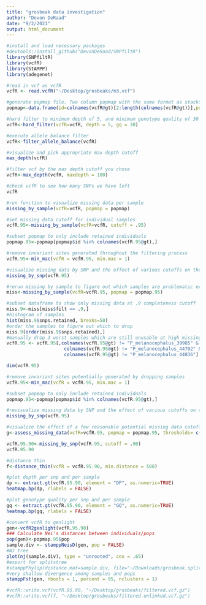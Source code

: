 ```yaml
---
title: "grosbeak data investigation"
author: "Devon DeRaad"
date: "9/2/2021"
output: html_document
---
```


```r
#install and load necessary packages
#devtools::install_github("DevonDeRaad/SNPfiltR")
library(SNPfiltR)
library(vcfR)
library(StAMPP)
library(adegenet)
```

```r
#read in vcf as vcfR
vcfR <- read.vcfR("~/Desktop/grosbeaks/m3.vcf")

#generate popmap file. Two column popmap with the same format as stacks, and the columns must be named 'id' and 'pop'
popmap<-data.frame(id=colnames(vcfR@gt)[2:length(colnames(vcfR@gt))],pop=substr(colnames(vcfR@gt)[2:length(colnames(vcfR@gt))], 3,8))

#hard filter to minimum depth of 5, and minimum genotype quality of 30
vcfR<-hard_filter(vcfR=vcfR, depth = 5, gq = 30)
```

```r
#execute allele balance filter
vcfR<-filter_allele_balance(vcfR)
```

```r
#visualize and pick appropriate max depth cutoff
max_depth(vcfR)

#filter vcf by the max depth cutoff you chose
vcfR<-max_depth(vcfR, maxdepth = 100)

#check vcfR to see how many SNPs we have left
vcfR
```

```r
#run function to visualize missing data per sample
missing_by_sample(vcfR=vcfR, popmap = popmap)

#set missing data cutoff for individual samples
vcfR.95<-missing_by_sample(vcfR=vcfR, cutoff = .95)
```

```r
#subset popmap to only include retained individuals
popmap.95<-popmap[popmap$id %in% colnames(vcfR.95@gt),]

#remove invariant sites generated throughout the filtering process
vcfR.95<-min_mac(vcfR = vcfR.95, min.mac = 1)
```

```r
#visualize missing data by SNP and the effect of various cutoffs on the missingness of each sample
missing_by_snp(vcfR.95)
```

```r
#rerun missing by sample to figure out which samples are problematic even at high completeness cutoffs
miss<-missing_by_sample(vcfR=vcfR.95, popmap = popmap.95)
```

```r
#subset dataframe to show only missing data at .9 completeness cutoff
miss.9<-miss[miss$filt == .9,]
#histogram of samples
hist(miss.9$snps.retained, breaks=50)
#order the samples to figure out which to drop
miss.9[order(miss.9$snps.retained),]
#manually drop 3 worst samples which are still unusable at high missing data cutoffs
vcfR.95 <- vcfR.95[,colnames(vcfR.95@gt) != "P_melanocephalus_39985" & 
                     colnames(vcfR.95@gt) != "P_melanocephalus_44702" &
                     colnames(vcfR.95@gt) != "P_melanocephalus_44836"]

dim(vcfR.95)
```

```r
#remove invariant sites potentially generated by dropping samples
vcfR.95<-min_mac(vcfR = vcfR.95, min.mac = 1)

#subset popmap to only include retained individuals
popmap.95<-popmap[popmap$id %in% colnames(vcfR.95@gt),]
```

```r
#revisualize missing data by SNP and the effect of various cutoffs on the missingness of each sample
missing_by_snp(vcfR.95)
```

```r
#visualize the effect of a few reasonable potential missing data cutoffs on clustering patterns 
g<-assess_missing_data(vcfR=vcfR.95, popmap = popmap.95, thresholds= c(.85,.9,.95), iterations = 3000)
```

```r

vcfR.95.90<-missing_by_snp(vcfR.95, cutoff = .90)
vcfR.95.90

#distance thin
f<-distance_thin(vcfR = vcfR.95.90, min.distance = 500)
```

```r
#plot depth per snp and per sample
dp <- extract.gt(vcfR.95.90, element = "DP", as.numeric=TRUE)
heatmap.bp(dp, rlabels = FALSE)

#plot genotype quality per snp and per sample
gq <- extract.gt(vcfR.95.90, element = "GQ", as.numeric=TRUE)
heatmap.bp(gq, rlabels = FALSE)
```

```r
#convert vcfR to genlight
gen<-vcfR2genlight(vcfR.95.90)
### Calculate Nei's distances between individuals/pops
pop(gen)<-popmap.95$pop
sample.div <- stamppNeisD(gen, pop = FALSE)
#NJ tree
plot(nj(sample.div), type = "unrooted", cex = .65)
#export for splitstree
#stamppPhylip(distance.mat=sample.div, file="~/Downloads/grosbeak.splits.txt")
#very shallow divergence among samples and pops
stamppFst(gen, nboots = 1, percent = 95, nclusters = 1)

#vcfR::write.vcf(vcfR.95.90, "~/Desktop/grosbeaks/filtered.vcf.gz")
#vcfR::write.vcf(f, "~/Desktop/grosbeaks/filtered.unlinked.vcf.gz")
```



